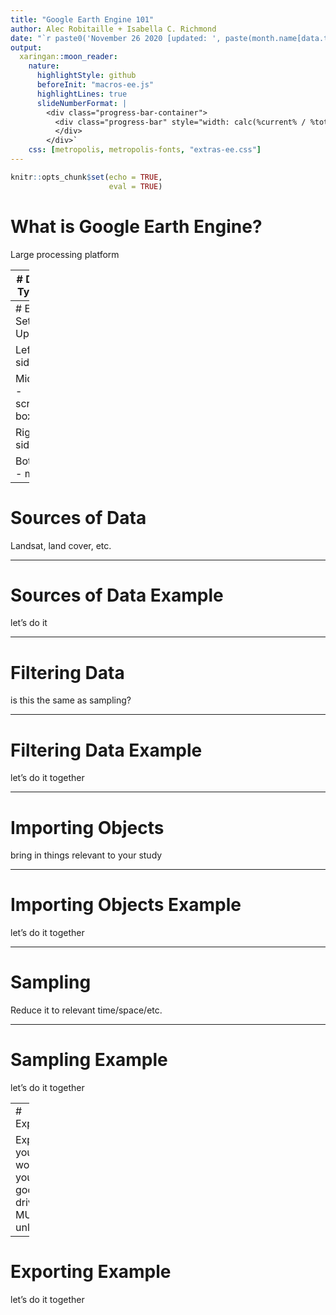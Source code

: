 ```yaml
---
title: "Google Earth Engine 101"
author: Alec Robitaille + Isabella C. Richmond
date: "`r paste0('November 26 2020 [updated: ', paste(month.name[data.table::month(Sys.Date())], data.table::mday(Sys.Date()), data.table::year(Sys.Date())), ']')`"
output: 
  xaringan::moon_reader:
    nature:
      highlightStyle: github
      beforeInit: "macros-ee.js"
      highlightLines: true
      slideNumberFormat: |
        <div class="progress-bar-container">
          <div class="progress-bar" style="width: calc(%current% / %total% * 100%);">
          </div>
        </div>`
    css: [metropolis, metropolis-fonts, "extras-ee.css"]
---
```

  
```r
knitr::opts_chunk$set(echo = TRUE,
                      eval = TRUE)
```


# What is Google Earth Engine?

Large processing platform 



---
# Data Types 


Image, image collection, feature, feature collection



---
# EE Set-Up 


Left side 

Middle - script box

Right side 

Bottom - map



---
# Sources of Data 


Landsat, land cover, etc.  



---

# Sources of Data Example 

let's do it




---

# Filtering Data 

is this the same as sampling?



---

# Filtering Data Example 

let's do it together



---

# Importing Objects 

bring in things relevant to your study


---

# Importing Objects Example 

let's do it together



---

# Sampling 



Reduce it to relevant time/space/etc.


---

# Sampling Example 

let's do it together




---
# Exporting 

Exporting your work to your google drive - MUN is unlimited




---
# Exporting Example 

let's do it together

